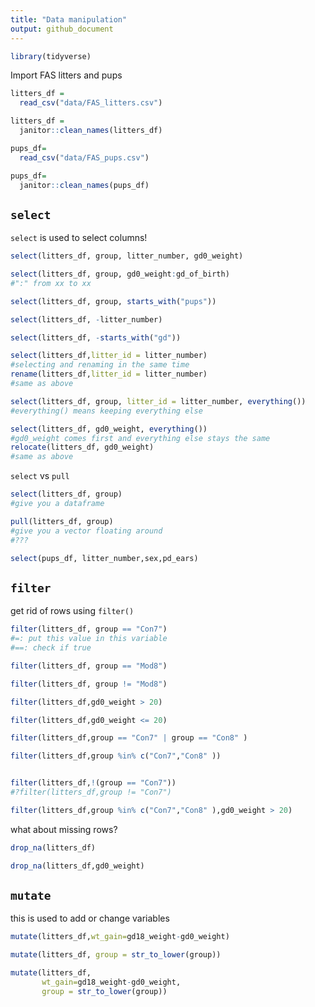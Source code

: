```yaml
---
title: "Data manipulation"
output: github_document
---
```

```r
library(tidyverse) 
```

Import FAS litters and pups

```r
litters_df =
  read_csv("data/FAS_litters.csv")

litters_df =
  janitor::clean_names(litters_df)

pups_df= 
  read_csv("data/FAS_pups.csv")

pups_df=
  janitor::clean_names(pups_df)
```

## `select`

`select` is used to select columns!

```r
select(litters_df, group, litter_number, gd0_weight)

select(litters_df, group, gd0_weight:gd_of_birth)
#":" from xx to xx

select(litters_df, group, starts_with("pups"))

select(litters_df, -litter_number)

select(litters_df, -starts_with("gd"))

select(litters_df,litter_id = litter_number)
#selecting and renaming in the same time
rename(litters_df,litter_id = litter_number)
#same as above

select(litters_df, group, litter_id = litter_number, everything())
#everything() means keeping everything else

select(litters_df, gd0_weight, everything())
#gd0_weight comes first and everything else stays the same
relocate(litters_df, gd0_weight)
#same as above
```

`select` vs `pull`

```r
select(litters_df, group)
#give you a dataframe

pull(litters_df, group)
#give you a vector floating around
#???
```

```r
select(pups_df, litter_number,sex,pd_ears)
```

## `filter`

get rid of rows using `filter()`

```r
filter(litters_df, group == "Con7")
#=: put this value in this variable 
#==: check if true

filter(litters_df, group == "Mod8")

filter(litters_df, group != "Mod8")

filter(litters_df,gd0_weight > 20)

filter(litters_df,gd0_weight <= 20)

filter(litters_df,group == "Con7" | group == "Con8" )

filter(litters_df,group %in% c("Con7","Con8" ))


filter(litters_df,!(group == "Con7"))
#?filter(litters_df,group != "Con7")

filter(litters_df,group %in% c("Con7","Con8" ),gd0_weight > 20)


```

what about missing rows?

```r
drop_na(litters_df)

drop_na(litters_df,gd0_weight)
```

## `mutate`

this is used to add or change variables

```r
mutate(litters_df,wt_gain=gd18_weight-gd0_weight)

mutate(litters_df, group = str_to_lower(group))

mutate(litters_df, 
       wt_gain=gd18_weight-gd0_weight,
       group = str_to_lower(group))
```